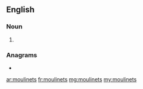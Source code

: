 ==English==

===Noun===
{{head|en|noun plural form}}

# {{plural of|moulinet|lang=en}}

===Anagrams===
* {{l|en|lomustine}}

[[ar:moulinets]]
[[fr:moulinets]]
[[mg:moulinets]]
[[my:moulinets]]